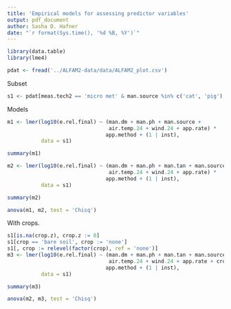 ```yaml
---
title: 'Empirical models for assessing predictor variables'
output: pdf_document
author: Sasha D. Hafner
date: "`r format(Sys.time(), '%d %B, %Y')`"
---
```


```r
library(data.table)
library(lme4)
```


```r
pdat <- fread('../ALFAM2-data/data/ALFAM2_plot.csv')
```

Subset

```r
s1 <- pdat[meas.tech2 == 'micro met' & man.source %in% c('cat', 'pig'), ]
```

Models

```r
m1 <- lmer(log10(e.rel.final) ~ (man.dm + man.ph + man.source + 
                                 air.temp.24 + wind.24 + app.rate) * 
                                app.method + (1 | inst), 
           data = s1)

summary(m1)
```

```r
m2 <- lmer(log10(e.rel.final) ~ (man.dm + man.ph + man.tan + man.source + 
                                 air.temp.24 + wind.24 + app.rate) * 
                                app.method + (1 | inst), 
           data = s1)

summary(m2)
```

```r
anova(m1, m2, test = 'Chisq')
```

With crops.

```r
s1[is.na(crop.z), crop.z := 0]
s1[crop == 'bare soil', crop := 'none']
s1[, crop := relevel(factor(crop), ref = 'none')]
m3 <- lmer(log10(e.rel.final) ~ (man.dm + man.ph + man.tan + man.source + 
                                 air.temp.24 + wind.24 + app.rate + crop + crop.z) * 
                                app.method + (1 | inst), 
           data = s1)

summary(m3)
```

```r
anova(m2, m3, test = 'Chisq')
```








